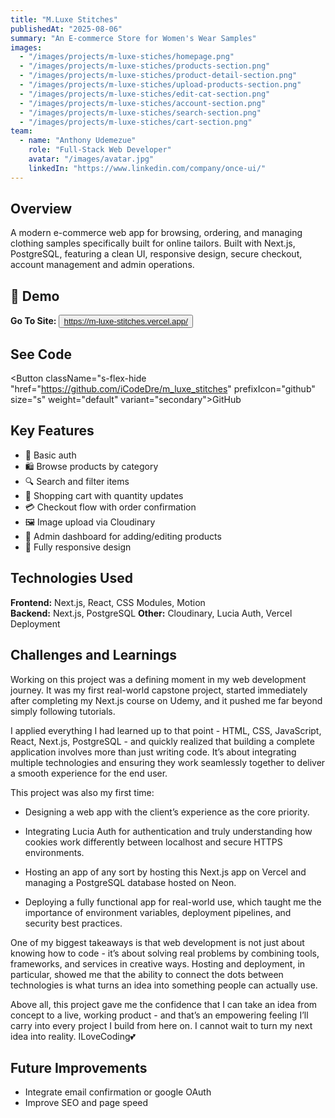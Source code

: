 ```yaml
---
title: "M.Luxe Stitches"
publishedAt: "2025-08-06"
summary: "An E-commerce Store for Women's Wear Samples"
images:
  - "/images/projects/m-luxe-stiches/homepage.png"
  - "/images/projects/m-luxe-stiches/products-section.png"
  - "/images/projects/m-luxe-stiches/product-detail-section.png"
  - "/images/projects/m-luxe-stiches/upload-products-section.png"
  - "/images/projects/m-luxe-stiches/edit-cat-section.png"
  - "/images/projects/m-luxe-stiches/account-section.png"
  - "/images/projects/m-luxe-stiches/search-section.png"
  - "/images/projects/m-luxe-stiches/cart-section.png"
team:
  - name: "Anthony Udemezue"
    role: "Full-Stack Web Developer"
    avatar: "/images/avatar.jpg"
    linkedIn: "https://www.linkedin.com/company/once-ui/"
---
```


## Overview

A modern e-commerce web app for browsing, ordering, and managing clothing samples specifically built for online tailors. Built with Next.js, PostgreSQL, featuring a clean UI, responsive design, secure checkout, account management and admin operations.

## 🚀 Demo

**Go To Site:** <Button className="s-flex-hide" href="https://m-luxe-stitches.vercel.app/" prefixIcon="web" size="s" weight="default" variant="secondary">https://m-luxe-stitches.vercel.app/</Button>

## See Code

<Button className="s-flex-hide "href="https://github.com/iCodeDre/m_luxe_stitches" prefixIcon="github" size="s" weight="default" variant="secondary">GitHub</Button>

## Key Features

- 🔑 Basic auth
- 🛍️ Browse products by category
- 🔍 Search and filter items
- 🛒 Shopping cart with quantity updates
- 💳 Checkout flow with order confirmation
- 🖼️ Image upload via Cloudinary
- 🔑 Admin dashboard for adding/editing products
- 📱 Fully responsive design

## Technologies Used

**Frontend:** Next.js, React, CSS Modules, Motion  
**Backend:** Next.js, PostgreSQL
**Other:** Cloudinary, Lucia Auth, Vercel Deployment

## Challenges and Learnings

Working on this project was a defining moment in my web development journey. It was my first real-world capstone project, started immediately after completing my Next.js course on Udemy, and it pushed me far beyond simply following tutorials.

I applied everything I had learned up to that point - HTML, CSS, JavaScript, React, Next.js, PostgreSQL - and quickly realized that building a complete application involves more than just writing code. It’s about integrating multiple technologies and ensuring they work seamlessly together to deliver a smooth experience for the end user.

This project was also my first time:

- Designing a web app with the client’s experience as the core priority.

- Integrating Lucia Auth for authentication and truly understanding how cookies work differently between localhost and secure HTTPS environments.

- Hosting an app of any sort by hosting this Next.js app on Vercel and managing a PostgreSQL database hosted on Neon.

- Deploying a fully functional app for real-world use, which taught me the importance of environment variables, deployment pipelines, and security best practices.

One of my biggest takeaways is that web development is not just about knowing how to code - it’s about solving real problems by combining tools, frameworks, and services in creative ways. Hosting and deployment, in particular, showed me that the ability to connect the dots between technologies is what turns an idea into something people can actually use.

Above all, this project gave me the confidence that I can take an idea from concept to a live, working product - and that’s an empowering feeling I’ll carry into every project I build from here on. I cannot wait to turn my next idea into reality. ILoveCoding💕


## Future Improvements
- Integrate email confirmation or google OAuth
- Improve SEO and page speed

